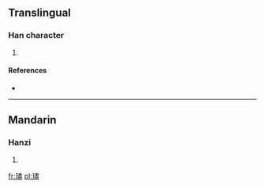 ==Translingual==

===Han character===
{{Han char|rn=96|rad=玉|as=14|sn=18|four=1511<sub>7</sub>|canj=一土中一廿 (MGLMT)}}

# {{defn|Han|sort=玉14}}

====References====
* {{Han ref|kx=0744.040|dkj=21299|dj=1152.190|hdz=21144.010|uh=74B6|ud=29878|bh=F045|bd=61509}}

----

==Mandarin==

===Hanzi===
{{cmn-hanzi|pin=[[jìn]] ([[jin4]])|wg=chin<sup>4</sup>}}

# {{defn|Mandarin|sort=玉14}}

[[fr:璶]]
[[pl:璶]]